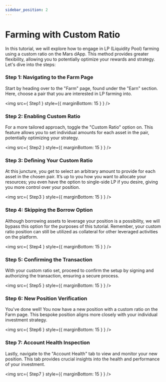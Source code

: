 ```yaml
---
sidebar_position: 2
---
```



# Farming with Custom Ratio

In this tutorial, we will explore how to engage in LP (Liquidity Pool) farming using a custom ratio on the Mars dApp. This method provides greater flexibility, allowing you to potentially optimize your rewards and strategy. Let's dive into the steps:

### Step 1: Navigating to the Farm Page

Start by heading over to the "Farm" page, found under the "Earn" section. Here, choose a pair that you are interested in LP farming into.

<img src={ Step1 } style={{ marginBottom: 15 } } />

### Step 2: Enabling Custom Ratio

For a more tailored approach, toggle the "Custom Ratio" option on. This feature allows you to set individual amounts for each asset in the pair, potentially optimizing your strategy.

<img src={ Step2 } style={{ marginBottom: 15 } } />

### Step 3: Defining Your Custom Ratio

At this juncture, you get to select an arbitrary amount to provide for each asset in the chosen pair. It’s up to you how you want to allocate your resources; you even have the option to single-side LP if you desire, giving you more control over your position.

<img src={ Step3 } style={{ marginBottom: 15 } } />

### Step 4: Skipping the Borrow Option

Although borrowing assets to leverage your position is a possibility, we will bypass this option for the purposes of this tutorial. Remember, your custom ratio position can still be utilized as collateral for other leveraged activities on the platform.

<img src={ Step4 } style={{ marginBottom: 15 } } />

### Step 5: Confirming the Transaction

With your custom ratio set, proceed to confirm the setup by signing and authorizing the transaction, ensuring a secure process.

<img src={ Step5 } style={{ marginBottom: 15 } } />

### Step 6: New Position Verification

You've done well! You now have a new position with a custom ratio on the Farm page. This bespoke position aligns more closely with your individual investment strategy.

<img src={ Step6 } style={{ marginBottom: 15 } } />

### Step 7: Account Health Inspection

Lastly, navigate to the "Account Health" tab to view and monitor your new position. This tab provides crucial insights into the health and performance of your investment.

<img src={ Step7 } style={{ marginBottom: 15 } } />
